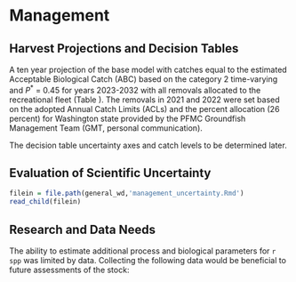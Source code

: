 # Management 

## Harvest Projections and Decision Tables

A ten year projection of the base model with catches equal to the estimated Acceptable Biological Catch (ABC) based on the category 2 time-varying and $P^*$ = 0.45 for years 2023-2032 with all removals allocated to the recreational fleet (Table \ref{tab:project}). The removals in 2021 and 2022 were set based on the adopted Annual Catch Limits (ACLs) and the percent allocation (26 percent) for Washington state provided by the PFMC Groundfish Management Team (GMT, personal communication). 

The decision table uncertainty axes and catch levels to be determined later.

## Evaluation of Scientific Uncertainty

```r
filein = file.path(general_wd,'management_uncertainty.Rmd')
read_child(filein)
```

## Research and Data Needs

The ability to estimate additional process and biological parameters for `r spp` was limited by data.  Collecting the following data would be beneficial to future assessments of the stock:

\begin{itemize}

	\item Continue collecting length and otolith samples from recreational catches with an emphasis on increasing annual samples collected.

	\item Collect length data for the commercial fleet if catches occur.

	\item Evaluate the connectivity of `r spp` stock off the coast of Oregon and Washington. 

\end{itemize}
